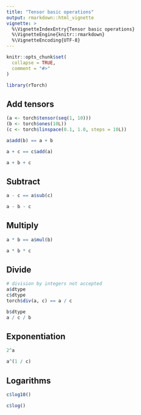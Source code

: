 ```yaml
---
title: "Tensor basic operations"
output: rmarkdown::html_vignette
vignette: >
  %\VignetteIndexEntry{Tensor basic operations}
  %\VignetteEngine{knitr::rmarkdown}
  %\VignetteEncoding{UTF-8}
---
```


```r
knitr::opts_chunk$set(
  collapse = TRUE,
  comment = "#>"
)
```

```r
library(rTorch)
```


## Add tensors

```r
(a <- torch$tensor(seq(1, 10)))
(b <- torch$ones(10L))
(c <- torch$linspace(0.1, 1.0, steps = 10L))
```
```r
a$add(b) == a + b
```
```r
a + c == c$add(a)
```

```r
a + b + c
```


## Subtract

```r
a - c == a$sub(c)
```
```r
a - b - c
```


## Multiply

```r
a * b == a$mul(b)
```

```r
a * b * c
```


## Divide

```r
# division by integers not accepted
a$dtype
c$dtype
torch$div(a, c) == a / c
```

```r
b$dtype
a / c / b
```

## Exponentiation

```r
2^a
```
```r
a^(1 / c)
```

## Logarithms
```r
c$log10()
```

```r
c$log()
```

